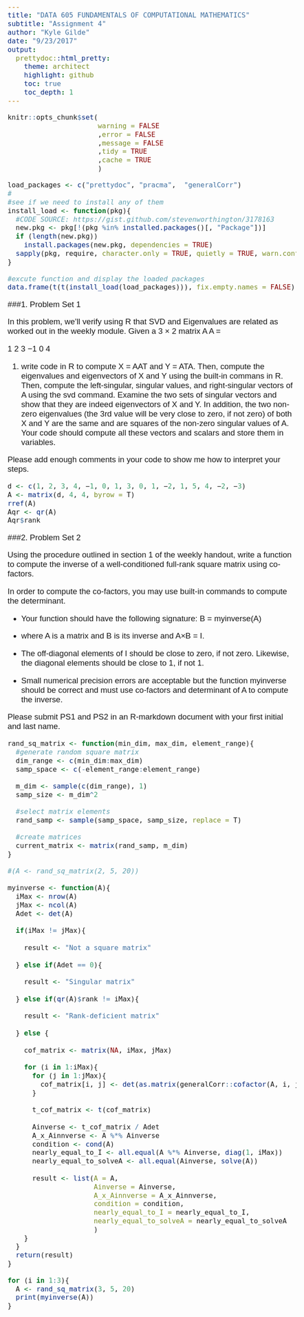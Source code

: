```yaml
---
title: "DATA 605 FUNDAMENTALS OF COMPUTATIONAL MATHEMATICS" 
subtitle: "Assignment 4"
author: "Kyle Gilde"
date: "9/23/2017"
output: 
  prettydoc::html_pretty:
    theme: architect
    highlight: github
    toc: true
    toc_depth: 1
---
```

<style type="text/css">
body{
  font-family: Helvetica;
  font-size: 14pt;
}
</style>
<body>
```r
knitr::opts_chunk$set(
                      warning = FALSE
                      ,error = FALSE
                      ,message = FALSE
                      ,tidy = TRUE
                      ,cache = TRUE
                      )
```


```r
load_packages <- c("prettydoc", "pracma",  "generalCorr")
#
#see if we need to install any of them
install_load <- function(pkg){
  #CODE SOURCE: https://gist.github.com/stevenworthington/3178163
  new.pkg <- pkg[!(pkg %in% installed.packages()[, "Package"])]
  if (length(new.pkg)) 
    install.packages(new.pkg, dependencies = TRUE)
  sapply(pkg, require, character.only = TRUE, quietly = TRUE, warn.conflicts = FALSE)
}

#excute function and display the loaded packages
data.frame(t(t(install_load(load_packages))), fix.empty.names = FALSE)
```

###1. Problem Set 1

In this problem, we’ll verify using R that SVD and Eigenvalues are related as worked out in the weekly module. Given a 3 × 2 matrix A
A =

1 2 3
−1 0 4

(1) write code in R to compute X = AAT and Y = ATA. Then, compute the eigenvalues and eigenvectors of X and Y using the built-in commans in R. Then, compute the left-singular, singular values, and right-singular vectors of A using the svd command. Examine the two sets of singular vectors and show that they are indeed eigenvectors of X and Y. In addition, the two non-zero eigenvalues (the 3rd value will be very close to zero, if not zero) of both X and Y are the same and are squares of the non-zero singular values of A. Your code should compute all these vectors and scalars and store them in variables. 

Please add enough comments in your code to show me how to interpret your steps.


```r
d <- c(1, 2, 3, 4, −1, 0, 1, 3, 0, 1, −2, 1, 5, 4, −2, −3)
A <- matrix(d, 4, 4, byrow = T)
rref(A)
Aqr <- qr(A)
Aqr$rank
```

###2. Problem Set 2

Using the procedure outlined in section 1 of the weekly handout, write a function to compute the inverse of a well-conditioned full-rank square matrix using co-factors. 

In order to compute the co-factors, you may use built-in commands to compute the determinant. 

+ Your function should have the following signature: B = myinverse(A) 

+ where A is a matrix and B is its inverse and A×B = I. 

+ The off-diagonal elements of I should be close to zero, if not zero. Likewise, the diagonal elements should be close to 1, if not 1. 

+ Small numerical precision errors are acceptable but the function myinverse should be correct and must use co-factors and determinant of A to compute the inverse. 

Please submit PS1 and PS2 in an R-markdown document with your first initial and last name.


 
```r


rand_sq_matrix <- function(min_dim, max_dim, element_range){
  #generate random square matrix  
  dim_range <- c(min_dim:max_dim)
  samp_space <- c(-element_range:element_range)  
  
  m_dim <- sample(c(dim_range), 1)
  samp_size <- m_dim^2

  #select matrix elements
  rand_samp <- sample(samp_space, samp_size, replace = T)
  
  #create matrices
  current_matrix <- matrix(rand_samp, m_dim)
}

#(A <- rand_sq_matrix(2, 5, 20))
  
myinverse <- function(A){
  iMax <- nrow(A)
  jMax <- ncol(A)
  Adet <- det(A)
  
  if(iMax != jMax){
    
    result <- "Not a square matrix"
    
  } else if(Adet == 0){
    
    result <- "Singular matrix"
    
  } else if(qr(A)$rank != iMax){
    
    result <- "Rank-deficient matrix"
    
  } else {
    
    cof_matrix <- matrix(NA, iMax, jMax)
    
    for (i in 1:iMax){
      for (j in 1:jMax){
        cof_matrix[i, j] <- det(as.matrix(generalCorr::cofactor(A, i, j))) * (-1)^(i+j)
      }
      
      t_cof_matrix <- t(cof_matrix)
      
      Ainverse <- t_cof_matrix / Adet
      A_x_Ainnverse <- A %*% Ainverse
      condition <- cond(A)
      nearly_equal_to_I <- all.equal(A %*% Ainverse, diag(1, iMax))
      nearly_equal_to_solveA <- all.equal(Ainverse, solve(A)) 
      
      result <- list(A = A,
                     Ainverse = Ainverse, 
                     A_x_Ainnverse = A_x_Ainnverse,
                     condition = condition, 
                     nearly_equal_to_I = nearly_equal_to_I, 
                     nearly_equal_to_solveA = nearly_equal_to_solveA
                     )
    }
  }
  return(result)
}

for (i in 1:3){
  A <- rand_sq_matrix(3, 5, 20)
  print(myinverse(A))
}
```


</body>